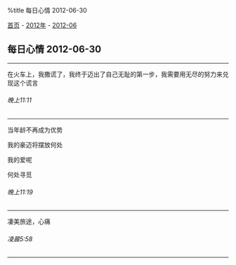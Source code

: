 %title 每日心情 2012-06-30

[[../../../index|首页]] - [[../index|2012年]] - [[index|2012-06]]
==每日心情 2012-06-30==
----
在火车上，我撒谎了，我终于迈出了自己无耻的第一步，我需要用无尽的努力来兑现这个谎言
======晚上11:11======
----
当年龄不再成为优势

我的豪迈将摆放何处

我的爱呢

何处寻觅
======晚上11:19======
----
凄美旅途，心痛
======凌晨5:58======
----

